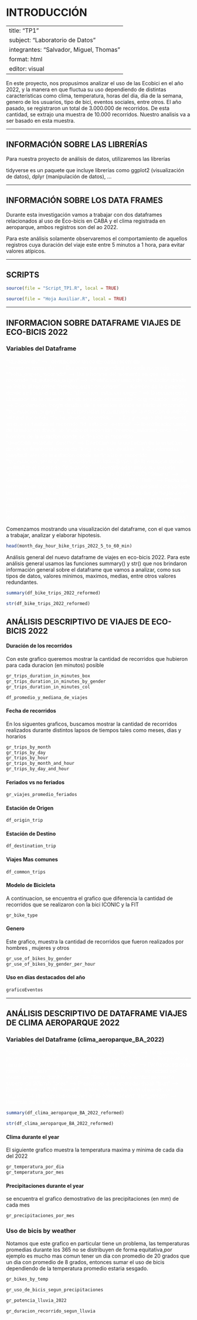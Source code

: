 # INTRODUCCIÓN

---
title: "TP1"
subject: "Laboratorio de Datos"
integrantes: "Salvador, Miguel, Thomas"
format: html
editor: visual
---

En este proyecto, nos propusimos analizar el uso de las Ecobici en el año 2022, y la manera en que fluctua su uso dependiendo de distintas caracteristicas como clima, temperatura, horas del dia, dia de la semana, genero de los usuarios, tipo de bici, eventos sociales, entre otros. El año pasado, se registraron un total de 3.000.000 de recorridos. De esta cantidad, se extrajo una muestra de 10.000 recorridos. Nuestro analisis va a ser basado en esta muestra.

------------------------------------------------------------------------

## INFORMACIÓN SOBRE LAS LIBRERÍAS

Para nuestra proyecto de análisis de datos, utilizaremos las librerías

tidyverse es un paquete que incluye librerías como ggplot2 (visualización de datos), dplyr (manipulación de datos), ...

------------------------------------------------------------------------

## INFORMACIÓN SOBRE LOS DATA FRAMES

Durante esta investigación vamos a trabajar con dos dataframes relacionados al uso de Eco-bicis en CABA y el clima registrada en aeroparque, ambos registros son del ao 2022.

Para este análisis solamente observaremos el comportamiento de aquellos registros cuya duración del viaje este entre 5 minutos a 1 hora, para evitar valores atípicos.

------------------------------------------------------------------------

## SCRIPTS

```r
source(file = "Script_TP1.R", local = TRUE)

source(file = "Hoja Auxiliar.R", local = TRUE)
```

------------------------------------------------------------------------

## INFORMACION SOBRE DATAFRAME VIAJES DE ECO-BICIS 2022

### Variables del Dataframe
::: {style="color: white;"}

"Id_recorrido" \--\> Identificador unico de cada recorrido
"duracion_recorrido" \--\> Duracion (en segundos) de cada recorrido
"fecha_origen_recorrido" \--\> Dia y horario del momento en que se inicio el recorrido
"id_estacion_origen" \--\> Identificador unico de la estacion donde se inicio el recorrido
"nombre_estacion_origen" \--\> Nombre de la estacion donde se inicio el recorrido
"direccion_estacion_origen" \--\> Direccion de la ubicacion de la estacion donde se inicio el recorrido
"long_estacion_origen" \--\> Coordenadas longitudinales de la estacion donde se inicio el recorrido
"lat_estacion_origen" \--\> Coordenadas latitudinales de la estacion donde se inicio el recorrido
"fecha_destino_recorrido" \--\> Dia y horario del momento en que se finalizo el recorrido
"id_estacion_destino" \--\> Identificador unico de la estacion donde se finalizo el recorrido
"nombre_estacion_destino" \--\> Nombre de la estacion donde se finalizo el recorrido
"direccion_estacion_destino" \--\> Direccion de la ubicacion de la estacion donde se finalizo el recorrido
"long_estacion_destino" \--\> Coordenadas longitudinales de la estacion donde se finalizo el recorrido
"lat_estacion_destino" \--\> Coordenadas latitudinales de la estacion donde se finalizo el recorrido
"id_usuario" \--\> Identidicador unico del usuario
"modelo_bicicleta" \--\> Modelo de la bicicleta (FIT/ICONIC)
"Género" \--\> Genero del usuario(Masculino - Femenino - Otro - NA)
"Date" \--\> Fecha del momento en que se inicio el recorrido (en el dataframe original esta variable tenia el nombre fecha, pero lo modificamos para cuando luego hagamos el join entre dataframes tengamos las keys de las columnas con los mismo nombres)
"Month" \--\> Mes de fecha de origen de recorrido
"Hour" \--\> Horario de fecha de origen de recorrido
"Week_day" \--\> Dia de la semana del origen de recorrido
"Public_holiday" \--\> El dia del recorrido era feriado?
:::


Comenzamos mostrando una visualización del dataframe, con el que vamos a trabajar, analizar y elaborar hipotesis.

```r
head(month_day_hour_bike_trips_2022_5_to_60_min)
```


Análisis general del nuevo dataframe de viajes en eco-bicis 2022. Para este análisis general usamos las funciones summary() y str() que nos brindaron información general sobre el dataframe que vamos a analizar, como sus tipos de datos, valores minimos, maximos, medias, entre otros valores redundantes.

```r
summary(df_bike_trips_2022_reformed)
```
```r
str(df_bike_trips_2022_reformed)
```



## ANÁLISIS DESCRIPTIVO DE VIAJES DE ECO-BICIS 2022

#### Duración de los recorridos
Con este grafico queremos mostrar  la cantidad de recorridos que hubieron para cada duracion (en minutos) posible
```r
gr_trips_duration_in_minutes_box
gr_trips_duration_in_minutes_by_gender
gr_trips_duration_in_minutes_col
```

```r
df_promedio_y_mediana_de_viajes
```

#### Fecha de recorridos
En los siguentes graficos, buscamos mostrar la cantidad de recorridos realizados durante distintos lapsos de tiempos tales como meses, dias y horarios

```r
gr_trips_by_month 
gr_trips_by_day
gr_trips_by_hour
gr_trips_by_month_and_hour
gr_trips_by_day_and_hour
```

#### Feriados vs no feriados

```r
gr_viajes_promedio_feriados
```

#### Estación de Origen

```r
df_origin_trip
```

#### Estación de Destino

```r
df_destination_trip
```

#### Viajes Mas comunes

```r
df_common_trips
```


#### Modelo de Bicicleta
A continuacion, se encuentra el grafico que diferencia la cantidad de recorridos que se realizaron con la bici ICONIC y la FIT

```r
gr_bike_type 
```

#### Genero
Este grafico, muestra la cantidad de recorridos que fueron realizados por hombres , mujeres y otros
```r
gr_use_of_bikes_by_gender 
gr_use_of_bikes_by_gender_per_hour
```

#### Uso en días destacados del año
```r
graficoEventos
```


------------------------------------------------------------------------

## ANÁLISIS DESCRIPTIVO DE DATAFRAME VIAJES DE CLIMA AEROPARQUE 2022

### Variables del Dataframe (clima_aeroparque_BA_2022)
  
::: {style="color: white;"}
"date" \--\> Fecha de la medicion (AAAA-MM-DD)
"tavg" \--\> Temperatura promedio (ºC)
"tmax" \--\> Temperatura maxima (ºC)
"tmin" \--\> Temperatura minima (ºC)
"prcp" \--\> Precipitacion total (mm)
"snow" \--\> Profundidad de la nieve (mm)
"wdir" \--\> Direccion del viento (º)
"wspd" \--\> Velocidad del viento promedio (km/h)
"wpgt" \--\> Dias en que la velocidad promedio supero los 30km/h
"pres" \--\> Presion del aire promedio (hpa)
"tsun" \--\> Duracion del sol (NA)
"month" \--\> Mes de la fecha de la observacion
"is_rain" \--\> Hubo precipitaciones en la observacion?
"rain_stregth" \--\> Potencia de la lluvia
:::



```r
summary(df_clima_aeroparque_BA_2022_reformed)

str(df_clima_aeroparque_BA_2022_reformed)
```

#### Clima durante el year
El siguiente grafico muestra la temperatura maxima y minima de cada dia del 2022
```r
gr_temperatura_por_dia
gr_temperatura_por_mes 
```

#### Precipitaciones durante el year
se encuentra el grafico demostrativo de las precipitaciones (en mm) de cada mes

```r
gr_precipitaciones_por_mes
```

### Uso de bicis by weather
Notamos que este grafico en particular tiene un problema, las temperaturas promedias durante los 365 no se distribuyen de forma equitativa,por ejemplo es mucho mas comun tener un dia con promedio de 20 grados que un dia con promedio de 8 grados, entonces sumar el uso de bicis dependiendo de la temperatura promedio estaria sesgado.
```r
gr_bikes_by_temp
```


```r
gr_uso_de_bicis_segun_precipitaciones
```


```r
gr_potencia_lluvia_2022
```

```r
gr_duracion_recorrido_segun_lluvia
```

